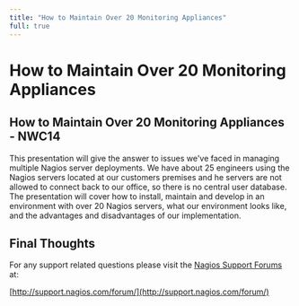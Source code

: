 ---
title: "How to Maintain Over 20 Monitoring Appliances"
full: true
---

# How to Maintain Over 20 Monitoring Appliances

## 

## How to Maintain Over 20 Monitoring Appliances - NWC14

This presentation will give the answer to issues we've faced in managing multiple Nagios server deployments. We have about 25 engineers using the Nagios servers located at our customers premises and he servers are not allowed to connect back to our office, so there is no central user database. The presentation will cover how to install, maintain and develop in an environment with over 20 Nagios servers, what our environment looks like, and the advantages and disadvantages of our implementation.

## Final Thoughts

For any support related questions please visit the [Nagios Support Forums](http://support.nagios.com/forum/) at:

[http://support.nagios.com/forum/](http://support.nagios.com/forum/)